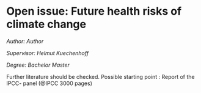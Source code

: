# Open issue: Future health risks of climate change {#he5}

*Author: Author*

*Supervisor: Helmut Kuechenhoff*

*Degree: Bachelor Master  *   

Further literature should be checked. 
Possible starting point : 
Report of the IPCC- panel (@IPCC 3000 pages) 


